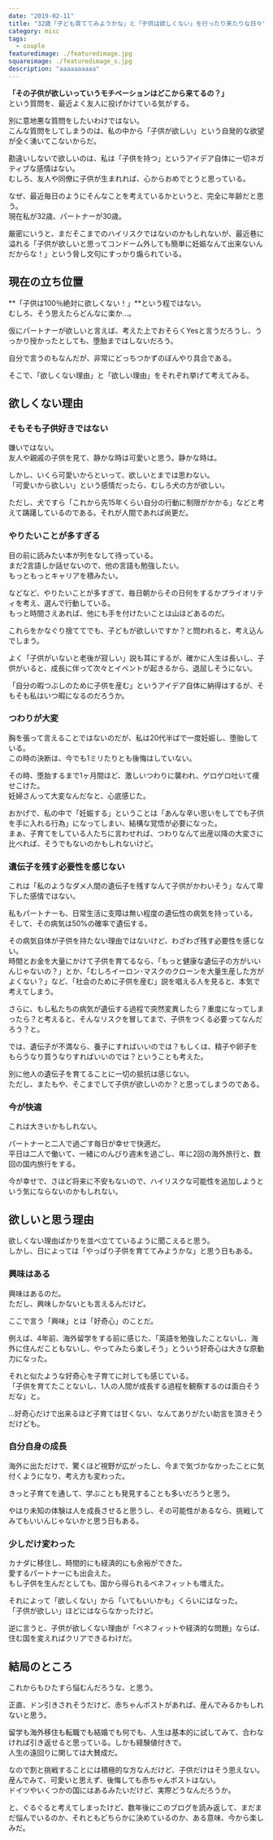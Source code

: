 ```yaml
---
date: "2019-02-11"
title: "32歳「子ども育ててみようかな」と「子供は欲しくない」を行ったり来たりな日々"
category: misc
tags:
  - couple
featuredimage: ./featuredimage.jpg
squareimage: ./featuredimage_s.jpg
description: "aaaaaaaaaa"
---
```


**「その子供が欲しいっていうモチベーションはどこから来てるの？」**  
という質問を、最近よく友人に投げかけている気がする。

別に意地悪な質問をしたいわけではない。  
こんな質問をしてしまうのは、私の中から「子供が欲しい」という自発的な欲望が全く湧いてこないからだ。

勘違いしないで欲しいのは、私は「子供を持つ」というアイデア自体に一切ネガティブな感情はない。  
むしろ、友人や同僚に子供が生まれれば、心からおめでとうと思っている。

なぜ、最近毎日のようにそんなことを考えているかというと、完全に年齢だと思う。  
現在私が32歳、パートナーが30歳。

厳密にいうと、まだそこまでのハイリスクではないのかもしれないが、最近巷に溢れる「子供が欲しいと思ってコンドーム外しても簡単に妊娠なんて出来ないんだからな！」という脅し文句にすっかり煽られている。

## 現在の立ち位置

**「子供は100％絶対に欲しくない！」**という程ではない。  
むしろ、そう思えたらどんなに楽か…。

仮にパートナーが欲しいと言えば、考えた上でおそらくYesと言うだろうし、うっかり授かったとしても、堕胎まではしないだろう。

自分で言うのもなんだが、非常にどっちつかずのぼんやり具合である。

そこで、「欲しくない理由」と「欲しい理由」をそれぞれ挙げて考えてみる。

## 欲しくない理由

### そもそも子供好きではない

嫌いではない。  
友人や親戚の子供を見て、静かな時は可愛いと思う。静かな時は。

しかし、いくら可愛いからといって、欲しいとまでは思わない。  
「可愛いから欲しい」という感情だったら、むしろ犬の方が欲しい。

ただし、犬ですら「これから先15年くらい自分の行動に制限がかかる」などと考えて躊躇しているのである。それが人間であれば尚更だ。

### やりたいことが多すぎる

目の前に読みたい本が列をなして待っている。  
まだ2言語しか話せないので、他の言語も勉強したい。  
もっともっとキャリアを積みたい。

などなど、やりたいことが多すぎて、毎日朝からその日何をするかプライオリティを考え、選んで行動している。  
もっと時間さえあれば、他にも手を付けたいことは山ほどあるのだ。

これらをかなぐり捨ててでも、子どもが欲しいですか？と問われると、考え込んでしまう。

よく「子供がいないと老後が寂しい」説も耳にするが、確かに人生は長いし、子供がいると、成長に伴って次々とイベントが起きるから、退屈しそうにない。

「自分の暇つぶしのために子供を産む」というアイデア自体に納得はするが、そもそも私はいつ暇になるのだろうか。

### つわりが大変

胸を張って言えることではないのだが、私は20代半ばで一度妊娠し、堕胎している。  
この時の決断は、今でも1ミリたりとも後悔はしていない。

その時、堕胎するまで1ヶ月間ほど、激しいつわりに襲われ、ゲロゲロ吐いて痩せこけた。  
妊婦さんって大変なんだなと、心底感じた。

おかげで、私の中で「妊娠する」ということは「あんな辛い思いをしてでも子供を手に入れる行為」になってしまい、結構な覚悟が必要になった。  
まぁ、子育てをしている人たちに言わせれば、つわりなんて出産以降の大変さに比べれば、そうでもないのかもしれないけど。

### 遺伝子を残す必要性を感じない

これは「私のようなダメ人間の遺伝子を残すなんて子供がかわいそう」なんて卑下した感情ではない。

私もパートナーも、日常生活に支障は無い程度の遺伝性の病気を持っている。  
そして、その病気は50%の確率で遺伝する。

その病気自体が子供を持たない理由ではないけど、わざわざ残す必要性を感じない。  
時間とお金を大量にかけて子供を育てるなら、「もっと健康な遺伝子の方がいいんじゃないの？」とか、「むしろイーロン･マスクのクローンを大量生産した方がよくない？」など、「社会のために子供を産む」説を唱える人を見ると、本気で考えてしまう。

さらに、もし私たちの病気が遺伝する過程で突然変異したら？重度になってしまったら？と考えると、そんなリスクを冒してまで、子供をつくる必要ってなんだろう？と。

では、遺伝子が不満なら、養子にすればいいのでは？もしくは、精子や卵子をもらうなり買うなりすればいいのでは？ということも考えた。

別に他人の遺伝子を育てることに一切の抵抗は感じない。  
ただし、またもや、そこまでして子供が欲しいのか？と思ってしまうのである。

### 今が快適

これは大きいかもしれない。

パートナーと二人で過ごす毎日が幸せで快適だ。  
平日は二人で働いて、一緒にのんびり週末を過ごし、年に2回の海外旅行と、数回の国内旅行をする。

今が幸せで、さほど将来に不安もないので、ハイリスクな可能性を追加しようという気にならないのかもしれない。

## 欲しいと思う理由

欲しくない理由ばかりを並べ立てているように聞こえると思う。  
しかし、日によっては「やっぱり子供を育ててみようかな」と思う日もある。

### 興味はある

興味はあるのだ。  
ただし、興味しかないとも言えるんだけど。

ここで言う「興味」とは「好奇心」のことだ。

例えば、4年前、海外留学をする前に感じた、「英語を勉強したことないし、海外に住んだこともないし、やってみたら楽しそう」とういう好奇心は大きな原動力になった。

それと似たような好奇心を子育てに対しても感じている。  
「子供を育てたことないし、1人の人間が成長する過程を観察するのは面白そうだな」と。

…好奇心だけで出来るほど子育ては甘くない、なんてありがたい助言を頂きそうだけども。

### 自分自身の成長

海外に出ただけで、驚くほど視野が広がったし、今まで気づかなかったことに気付くようになり、考え方も変わった。

きっと子育てを通して、学ぶことも発見することも多いだろうと思う。

やはり未知の体験は人を成長させると思うし、その可能性があるなら、挑戦してみてもいいんじゃないかと思う日もある。

### 少しだけ変わった

カナダに移住し、時間的にも経済的にも余裕ができた。  
愛するパートナーにも出会えた。  
もし子供を生んだとしても、国から得られるベネフィットも増えた。

それによって「欲しくない」から「いてもいいかも」くらいにはなった。  
「子供が欲しい」ほどにはならなかったけど。

逆に言うと、子供が欲しくない理由が「ベネフィットや経済的な問題」ならば、住む国を変えればクリアできるわけだ。

## 結局のところ

これからもひたすら悩むんだろうな、と思う。

正直、ドン引きされそうだけど、赤ちゃんポストがあれば、産んでみるかもしれないと思う。

留学も海外移住も転職でも結婚でも何でも、人生は基本的に試してみて、合わなければ引き返せると思っている。しかも経験値付きで。  
人生の遠回りに関しては大賛成だ。

なので割と挑戦することには積極的な方なんだけど、子供だけはそう思えない。  
産んでみて、可愛いと思えず、後悔しても赤ちゃんポストはない。  
ドイツやいくつかの国にはあるみたいだけど、実際どうなんだろうか。

と、ぐるぐると考えてしまったけど、数年後にこのブログを読み返して、まだまだ悩んでいるのか、それともどちらかに決めているのか、ある意味、今から楽しみだ。